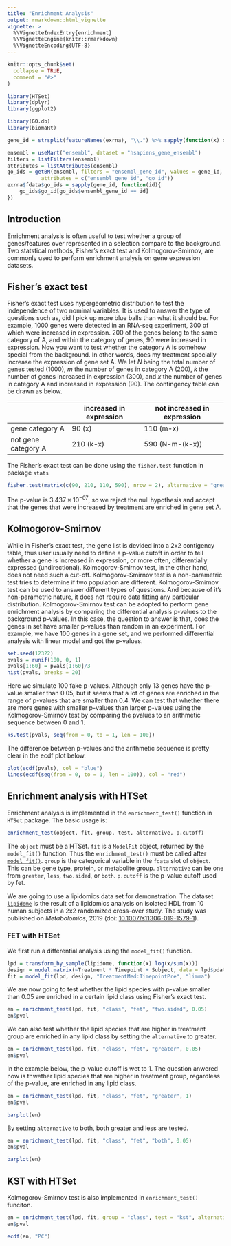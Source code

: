 ```yaml
---
title: "Enrichment Analysis"
output: rmarkdown::html_vignette
vignette: >
  %\VignetteIndexEntry{enrichment}
  %\VignetteEngine{knitr::rmarkdown}
  %\VignetteEncoding{UTF-8}
---
```


```r
knitr::opts_chunk$set(
  collapse = TRUE,
  comment = "#>"
)
```

```r
library(HTSet)
library(dplyr)
library(ggplot2)
```

```r
library(GO.db)
library(biomaRt)

gene_id = strsplit(featureNames(exrna), "\\.") %>% sapply(function(x) x[1])

ensembl = useMart("ensembl", dataset = "hsapiens_gene_ensembl")
filters = listFilters(ensembl)
attributes = listAttributes(ensembl)
go_ids = getBM(ensembl, filters = "ensembl_gene_id", values = gene_id, 
           attributes = c("ensembl_gene_id", "go_id"))
exrna$fdata$go_ids = sapply(gene_id, function(id){
    go_ids$go_id[go_ids$ensembl_gene_id == id]
})
```

## Introduction

Enrichment analysis is often useful to test whether a group of genes/features over represented in a selection compare to the background. Two statstical methods, Fisher's exact test and Kolmogorov-Smirnov, are commonly used to perform enrichment analysis on gene expression datasets.

## Fisher's exact test

Fisher's exact test uses hypergeometric distribution to test the independence of two nominal variables. It is used to answer the type of questions such as, did I pick up more blue balls than what it should be. For example, 1000 genes were detected in an RNA-seq experiment, 300 of which were increased in expression. 200 of the genes belong to the same category of A, and within the category of genes, 90 were increased in expression. Now you want to test whether the category A is somehow special from the background. In other words, does my treatment specially increase the expression of gene set A. We let $N$ being the total number of genes tested (1000), $m$ the number of genes in category A (200), $k$ the number of genes increased in expression (300), and $x$ the number of genes in category A and increased in expression (90). The contingency table can be drawn as below.


|                     	| increased in expression 	| not increased in expression 	|
|---------------------	|-------------------------	|-----------------------------	|
| gene category A     	| 90 (x)                  	| 110 (m-x)                   	|
| not gene category A 	| 210 (k-x)               	| 590 (N-m-(k-x))             	|

The Fisher's exact test can be done using the `fisher.test` function in package `stats`

```r
fisher.test(matrix(c(90, 210, 110, 590), nrow = 2), alternative = "greater")
```

The p-value is $3.437\times10^{-07}$, so we reject the null hypothesis and accept that the genes that were increased by treatment are enriched in gene set A.

## Kolmogorov-Smirnov

While in Fisher's exact test, the gene list is devided into a 2x2 contigency table, thus user usually need to define a p-value cutoff in order to tell whether a gene is increased in expression, or more often, differentially expressed (undirectional). Kolmogorov-Smirnov test, in the other hand, does not need such a cut-off. Kolmogorov-Smirnov test is a non-parametric test tries to determine if two population are different. Kolmogorov-Smirnov test can be used to answer different types of questions. And because of it's non-parametric nature, it does not require data fitting any particular distribution. Kolmogorov-Smirnov test can be adopted to perform gene enrichment analysis by comparing the differential analysis p-values to the background p-values. In this case, the question to answer is that, does the genes in set have smaller p-values than random in an experiment. For example, we have 100 genes in a gene set, and we performed differential analysis with linear model and got the p-values.

```r
set.seed(12322)
pvals = runif(100, 0, 1)
pvals[1:60] = pvals[1:60]/3
hist(pvals, breaks = 20)
```

Here we simulate 100 fake p-values. Although only 13 genes have the p-value smaller than 0.05, but it seems that a lot of genes are enriched in the range of p-values that are smaller than 0.4. We can test that whether there are more genes with smaller p-values than larger p-values using the Kolmogorov-Smirnov test by comparing the pvalues to an arithmetic sequence between 0 and 1.

```r
ks.test(pvals, seq(from = 0, to = 1, len = 100))
```

The difference between p-values and the arithmetic sequence is pretty clear in the ecdf plot below.

```r
plot(ecdf(pvals), col = "blue")
lines(ecdf(seq(from = 0, to = 1, len = 100)), col = "red")
```

## Enrichment analysis with HTSet

Enrichment analysis is implemented in the `enrichment_test()` function in `HTSet` package. The basic usage is:

```r
enrichment_test(object, fit, group, test, alternative, p.cutoff)
```

The `object` must be a HTSet. `fit` is a `ModelFit` object, returned by the `model_fit()` function. Thus the `enrichment_test()` must be called after [`model_fit()`](https://zhuchcn.github.io/HTSet/reference/model_fit.html). `group` is the categorical variable in the `fdata` slot of `object`. This can be gene type, protein, or metabolite group. `alternative` can be one from `greater`, `less`, `two.sided`, or `both`. `p.cutoff` is the p-value cutoff used by fet.

We are going to use a lipidomics data set for demonstration. The dataset [`lipidome`](https://zhuchcn.github.io/HTSet/reference/lipidome.html) is the result of a lipidomics analysis on isolated HDL from 10 human subjects in a 2x2 randomized cross-over study. The study was published on *Metabolomics*, 2019 (doi: [10.1007/s11306-019-1579-1](doi.org/10.1007/s11306-019-1579-1)).

### FET with HTSet

We first run a differential analysis using the `model_fit()` function.

```r
lpd = transform_by_sample(lipidome, function(x) log(x/sum(x)))
design = model.matrix(~Treatment * Timepoint + Subject, data = lpd$pdata)
fit = model_fit(lpd, design, "TreatmentMed:TimepointPre", "limma")
```

We are now going to test whether the lipid species with p-value smaller than 0.05 are enriched in a certain lipid class using Fisher's exact test.

```r
en = enrichment_test(lpd, fit, "class", "fet", "two.sided", 0.05)
en$pval
```

We can also test whether the lipid species that are higher in treatment group are enriched in any lipid class by setting the `alternative` to greater.

```r
en = enrichment_test(lpd, fit, "class", "fet", "greater", 0.05)
en$pval
```

In the example below, the p-value cutoff is wet to 1. The question anwered now is thwether lipid species that are higher in treatment group, regardless of the p-value, are enriched in any lipid class.

```r
en = enrichment_test(lpd, fit, "class", "fet", "greater", 1)
en$pval
```

```r
barplot(en)
```

By setting `alternative` to both, both greater and less are tested.

```r
en = enrichment_test(lpd, fit, "class", "fet", "both", 0.05)
en$pval
```

```r
barplot(en)
```

## KST with HTSet

Kolmogorov-Smirnov test is also implemented in `enrichment_test()` funciton.

```r
en = enrichment_test(lpd, fit, group = "class", test = "kst", alternative = "two.sided")
en$pval
```

```r
ecdf(en, "PC")
```


